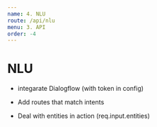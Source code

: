 ```yaml
---
name: 4. NLU
route: /api/nlu
menu: 3. API
order: -4
---
```


# NLU

* integarate Dialogflow (with token in config)

* Add routes that match intents

* Deal with entities in action (req.input.entities)
